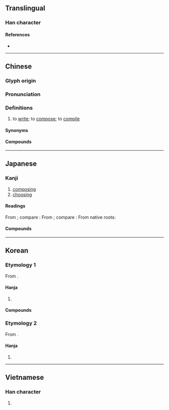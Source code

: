 {{character info}}
==Translingual==

===Han character===
{{Han char|rn=64|rad=手|as=12|sn=15|four=57081|canj=QRUC|ids=⿰扌巽}}

====References====
* {{Han ref|kx=0456.230|dkj=12753|dj=0805.160|hdz=31964.030|uh=64B0|ud=25776|bh=BCB6|bd=48310}}

----

==Chinese==
{{zh-forms|t2=譔|alt=篹,籑}}

===Glyph origin===
{{Han etym}}

===Pronunciation===
{{zh-pron
|m=zhuàn
|c=zaan6,zaan3
|mn=qz,tw,xm,zz:choān
|mc=y
|oc=y
|ma=
|cat=n
}}

===Definitions===
{{zh-hanzi}}

# to [[write]]; to [[compose]]; to [[compile]]

====Synonyms====
{{zh-syn-saurus|撰寫}}

====Compounds====
{{zh-der|修撰:xiūzhuàn|憑空杜撰|撰寫|撰文:zhuànwén|撰次|撰稿|撰稿人|撰著|撰述|撰錄|杜撰|結撰|編撰|自撰}}

{{zh-cat|Writing}}

----

==Japanese==

===Kanji===
{{ja-kanji|grade=|rs=手12}}

# [[compose|composing]]
# [[choose|choosing]]
#: {{syn|ja|選}}

====Readings====
From {{der|ja|ltc|-}} {{ltc-l|撰|id=1}}; compare {{cog|cmn|撰|tr=zhuàn}}:
{{ja-readings
|goon=ぜん
|kanon=さん
|kanyoon=せん
}}
From {{der|ja|ltc|-}} {{ltc-l|撰|id=2}}; compare {{cog|cmn|撰|tr=xuǎn}}:
{{ja-readings
|goon=せん
|kanon=せん
}}
From native {{w|Japanese_language|Japanese}} roots:
{{ja-readings
|kun=えら-ぶ, えら-び, え-る, よ-り, よ-る
|nanori=えらむ, のぶ
}}

====Compounds====
{{col5-u|ja
|{{ja-r|撰%刻|せん%こく}}
|{{ja-r|撰%者|せん%じゃ}}
|{{ja-r|撰%修|せん%しゅう}}
|{{ja-r|撰%集|せん%しゅう}}
|{{ja-r|撰%述|せん%じゅつ}}
|{{ja-r|撰%進|せん%しん}}
|{{ja-r|撰%銭|せん%せん}}
|{{ja-r|撰%定|せん%てい}}
|{{ja-r|撰%答|せん%とう}}
|{{ja-r|撰%文|せん%ぶん}}
|{{ja-r|撰%録|せん%ろく}}
|{{ja-r|官%撰|かん%せん}}
|{{ja-r|謹%撰|きん%せん}}
|{{ja-r|私%撰|し%せん}}
|{{ja-r|新%撰|しん%せん}}
|{{ja-r|杜%撰|ず%さん}}
|{{ja-r|勅%撰|ちょく%せん}}
|{{ja-r|特%撰|とく%せん}}
}}

----

==Korean==

===Etymology 1===
From {{der|ko|ltc|sort=찬|-}} {{ltc-l|撰|id=1}}.

====Hanja====
{{ko-hanja|짓다|지을|찬}}

# {{rfdef|ko|sort=手12}}

====Compounds====
{{col5-u|ko
|{{ko-l|찬록|撰錄}}
|{{ko-l|찬문|撰文}}
|{{ko-l|찬수|撰修}}
|{{ko-l|찬술|撰述}}
|{{ko-l|찬자|撰者}}
|{{ko-l|찬정|撰定}}
|{{ko-l|찬진|撰進}}
|{{ko-l|찬집|撰集}}
|{{ko-l|관찬|官撰}}
|{{ko-l|근찬|謹撰}}
|{{ko-l|두찬|杜撰}}
|{{ko-l|사찬|私撰}}
|{{ko-l|신찬|新撰}}
|{{ko-l|칙찬|勅撰}}
}}

===Etymology 2===
From {{der|ko|ltc|sort=천|-}} {{ltc-l|撰|id=2}}.

====Hanja====
{{ko-hanja|가리다|가릴|천}}

# {{rfdef|ko|sort=手12}}

----

==Vietnamese==

===Han character===
{{vi-readings|reading=soạn, chọn, chộn, dọn, dốn, rộn, soảng, soạng|rs=手12}}

# {{rfdef|vi}}